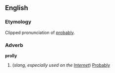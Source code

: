 ==English==
===Etymology===
Clipped pronunciation of [[probably]].

===Adverb===
'''prolly'''

#(''slang, especially used on the [[Internet]]'') [[Probably]]